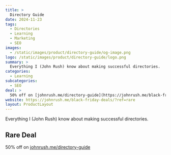 ```yaml
---
title: >
  Directory Guide
date: 2024-11-23
tags:
  - Directories
  - Learning
  - Marketing
  - SEO
images:
  - /static/images/product/directory-guide/og-image.png
logo: /static/images/product/directory-guide/logo.png
summary: >
  Everything I (John Rush) know about making successful directories.
categories:
  - Learning
subcategories:
  - SEO
deal: >
  50% off on [johnrush.me/directory-guide](https://johnrush.me/black-friday-deals/?ref=rare)
website: https://johnrush.me/black-friday-deals/?ref=rare
layout: ProductLayout
---
```

Everything I (John Rush) know about making successful directories.

## Rare Deal

50% off on [johnrush.me/directory-guide](https://johnrush.me/black-friday-deals/?ref=rare)
